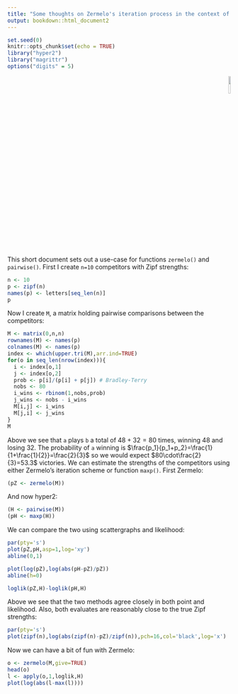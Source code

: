 ```yaml
---
title: "Some thoughts on Zermelo's iteration process in the context of the hyper2 package"
output: bookdown::html_document2
---
```


```r
set.seed(0)
knitr::opts_chunk$set(echo = TRUE)
library("hyper2")
library("magrittr")
options("digits" = 5)
```

<p style="text-align: right;">
![](`r system.file("help/figures/hyper2.png", package = "hyper2")`){width=10%}
</p>


This short document sets out a use-case for functions `zermelo()` and
`pairwise()`.  First I create `n=10` competitors with Zipf strengths:

```r
n <- 10
p <- zipf(n)
names(p) <- letters[seq_len(n)]
p
```

Now I create `M`, a matrix holding pairwise comparisons between the
competitors:

```r
M <- matrix(0,n,n)
rownames(M) <- names(p)
colnames(M) <- names(p)
index <- which(upper.tri(M),arr.ind=TRUE)
for(o in seq_len(nrow(index))){
  i <- index[o,1]
  j <- index[o,2]
  prob <- p[i]/(p[i] + p[j]) # Bradley-Terry
  nobs <- 80 
  i_wins <- rbinom(1,nobs,prob)
  j_wins <- nobs - i_wins
  M[i,j] <- i_wins
  M[j,i] <- j_wins
}
M
```

Above we see that `a` plays `b` a total of $48+32=80$ times, winning
$48$ and losing $32$.  The probability of `a` winning is
$\frac{p_1}{p_1+p_2}=\frac{1}{1+\frac{1}{2}}=\frac{2}{3}$ so we would
expect $80\cdot\frac{2}{3}=53.3$ victories.  We can estimate the
strengths of the competitors using either Zermelo's iteration scheme
or function `maxp()`.  First Zermelo:

```r
(pZ <- zermelo(M))
```

And now hyper2:

```r
(H <- pairwise(M))
(pH <- maxp(H))
```

We can compare the two using scattergraphs and likelihood:

```r
par(pty='s')
plot(pZ,pH,asp=1,log='xy')
abline(0,1)
```

```r
plot(log(pZ),log(abs(pH-pZ)/pZ))
abline(h=0)
```

```r
loglik(pZ,H)-loglik(pH,H)
```

Above we see that the two methods agree closely in both point and
likelihood.  Also, both evaluates are reasonably close to the true Zipf
strengths:

```r
par(pty='s')
plot(zipf(n),log(abs(zipf(n)-pZ)/zipf(n)),pch=16,col='black',log='x')
```

Now we can have a bit of fun with Zermelo:

```r
o <- zermelo(M,give=TRUE)
head(o)
l <- apply(o,1,loglik,H)
plot(log(abs(l-max(l))))
```